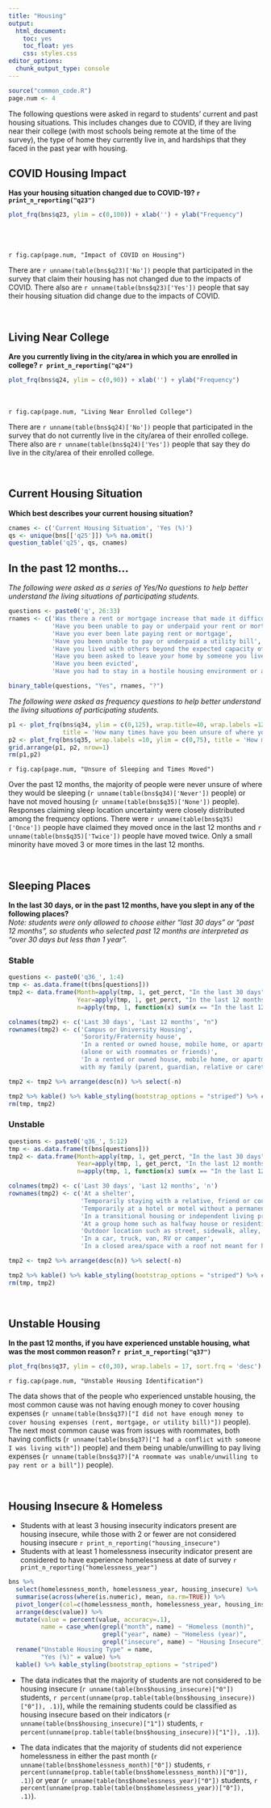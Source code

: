 ```yaml
---
title: "Housing"
output: 
  html_document: 
    toc: yes
    toc_float: yes
    css: styles.css
editor_options: 
  chunk_output_type: console
---
```


```r
source("common_code.R")
page.num <- 4
```

The following questions were asked in regard to students' current and past housing situations. This includes changes due to COVID, if they are living near their college (with most schools being remote at the time of the survey), the type of home they currently live in, and hardships that they faced in the past year with housing. 

## COVID Housing Impact
**Has your housing  situation changed due to COVID-19? `r print_n_reporting("q23")`**

<div class = "row">
<div class = "col-md-6">
```r
plot_frq(bns$q23, ylim = c(0,100)) + xlab('') + ylab("Frequency")
```
</div>
  
<div class = "col-md-5">
<br><br><br>`r fig.cap(page.num, "Impact of COVID on Housing")` <br> 

There are `r unname(table(bns$q23)['No'])` people that participated in the survey that claim their housing has not changed due to the impacts of COVID. There also are `r unname(table(bns$q23)['Yes'])` people that say their housing situation did change due to the impacts of COVID.
</div>
</div>

<br />

## Living Near College
**Are you currently living in the city/area in which you are enrolled in college? `r print_n_reporting("q24")`**

<div class = "row">
<div class = "col-md-6">
```r
plot_frq(bns$q24, ylim = c(0,90)) + xlab('') + ylab("Frequency")
```
</div>
  
<div class = "col-md-5">
<br><br>`r fig.cap(page.num, "Living Near Enrolled College")` <br>

There are `r unname(table(bns$q24)['No'])` people that participated in the survey that do not currently live in the city/area of their enrolled college. There also are `r unname(table(bns$q24)['Yes'])` people that say they do live in the city/area of their enrolled college.

</div>
</div>

<br />

## Current Housing Situation
**Which best describes your current housing situation?**
```r
cnames <- c('Current Housing Situation', 'Yes (%)')
qs <- unique(bns[['q25']]) %>% na.omit()
question_table('q25', qs, cnames)
```

## In the past 12 months...
*The following were asked as a series of Yes/No questions to help better understand the living situations of participating students.*
```r
questions <- paste0('q', 26:33)
rnames <- c('Was there a rent or mortgage increase that made it difficult to pay',
            'Have you been unable to pay or underpaid your rent or mortgage',
            'Have you ever been late paying rent or mortgage',
            'Have you been unable to pay or underpaid a utility bill',
            'Have you lived with others beyond the expected capacity of your house or apartment',
            'Have you been asked to leave your home by someone you lived with',
            'Have you been evicted',
            'Have you had to stay in a hostile housing environment or abusive relationship because you had no other place to live')

binary_table(questions, "Yes", rnames, "?")
```

*The following were asked as frequency questions to help better understand the living situations of participating students.* <br>
```r
p1 <- plot_frq(bns$q34, ylim = c(0,125), wrap.title=40, wrap.labels =12, 
               title = 'How many times have you been unsure of where you were going to sleep at night?') + xlab('') + ylab("Frequency")
p2 <- plot_frq(bns$q35, wrap.labels =10, ylim = c(0,75), title = 'How many times have you moved?') + xlab('')
grid.arrange(p1, p2, nrow=1)
rm(p1,p2)
```
`r fig.cap(page.num, "Unsure of Sleeping and Times Moved")`

Over the past 12 months, the majority of people were never unsure of where they would be sleeping (`r unname(table(bns$q34)['Never'])` people) or have not moved housing (`r unname(table(bns$q35)['None'])` people). Responses claiming sleep location uncertainty were closely distributed among the frequency options. There were `r unname(table(bns$q35)['Once'])` people have claimed they moved once in the last 12 months and `r unname(table(bns$q35)['Twice'])` people have moved twice. Only a small minority have moved 3 or more times in the last 12 months.

<br>

## Sleeping Places
**In the last 30 days, or in the past 12 months, have you slept in any of the following places?**  
*Note: students were only allowed to choose either "last 30 days" or "past 12 months", so students who selected past 12 months are interpreted as "over 30 days but less than 1 year". *

### Stable
```r
questions <- paste0('q36_', 1:4)
tmp <- as.data.frame(t(bns[questions]))
tmp2 <- data.frame(Month=apply(tmp, 1, get_perct, "In the last 30 days" ),
                   Year=apply(tmp, 1, get_perct, "In the last 12 months"),
                   n=apply(tmp, 1, function(x) sum(x == "In the last 12 months", na.rm=TRUE)))

colnames(tmp2) <- c('Last 30 days', 'Last 12 months', "n")
rownames(tmp2) <- c('Campus or University Housing',
                    'Sorority/Fraternity house',
                    'In a rented or owned house, mobile home, or apartment 
                    (alone or with roommates or friends)',
                    'In a rented or owned house, mobile home, or apartment 
                    with my family (parent, guardian, relative or caretaker)')

tmp2 <- tmp2 %>% arrange(desc(n)) %>% select(-n)

tmp2 %>% kable() %>% kable_styling(bootstrap_options = "striped") %>% column_spec(2, width='3.5cm') %>% column_spec(3, width='3.5cm')
rm(tmp, tmp2)
```

### Unstable
```r
questions <- paste0('q36_', 5:12)
tmp <- as.data.frame(t(bns[questions]))
tmp2 <- data.frame(Month=apply(tmp, 1, get_perct, "In the last 30 days" ),
                   Year=apply(tmp, 1, get_perct, "In the last 12 months"),
                   n=apply(tmp, 1, function(x) sum(x == "In the last 12 months", na.rm=TRUE)))

colnames(tmp2) <- c('Last 30 days', 'Last 12 months', 'n')
rownames(tmp2) <- c('At a shelter',
                    'Temporarily staying with a relative, friend or couch surfing until I find other housing',
                    'Temporarily at a hotel or motel without a permanent home to return to (not on vacation or business travel)',
                    'In a transitional housing or independent living program',
                    'At a group home such as halfway house or residential program for mental health or substance abuse',
                    'Outdoor location such as street, sidewalk, alley, park, etc.',
                    'In a car, truck, van, RV or camper',
                    'In a closed area/space with a roof not meant for human habitation such as an abandoned building, garage, tent, etc.')

tmp2 <- tmp2 %>% arrange(desc(n)) %>% select(-n)

tmp2 %>% kable() %>% kable_styling(bootstrap_options = "striped") %>% column_spec(2, width='3.5cm') %>% column_spec(3, width='3.5cm')
rm(tmp, tmp2)
```

<br>

## Unstable Housing
**In the past 12 months, if you have experienced unstable housing, what was the most common reason? `r print_n_reporting("q37")`**
```r
plot_frq(bns$q37, ylim = c(0,30), wrap.labels = 17, sort.frq = 'desc') + xlab('') + ylab("Frequency")
```
`r fig.cap(page.num, "Unstable Housing Identification")`

The data shows that of the people who experienced unstable housing, the most common cause was not having enough money to cover housing expenses (`r unname(table(bns$q37)["I did not have enough money to cover housing expenses (rent, mortgage, or utility bill)"])` people). The next most common cause was from issues with roommates, both having conflicts (`r unname(table(bns$q37)["I had a conflict with someone I was living with"])` people) and them being unable/unwilling to pay living expenses (`r unname(table(bns$q37)["A roommate was unable/unwilling to pay rent or a bill"])` people). 

<br>

## Housing Insecure & Homeless
- Students with at least 3 housing insecurity indicators present are housing insecure, while those with 2 or fewer are not considered housing insecure `r print_n_reporting("housing_insecure")`
- Students with at least 1 homelessness insecurity indicator present are considered to have experience homelessness at date of survey `r print_n_reporting("homelessness_year")`

```r
bns %>% 
  select(homelessness_month, homelessness_year, housing_insecure) %>%
  summarise(across(where(is.numeric), mean, na.rm=TRUE)) %>%
  pivot_longer(col=c(homelessness_month, homelessness_year, housing_insecure)) %>%
  arrange(desc(value)) %>%
  mutate(value = percent(value, accuracy=.1),
         name = case_when(grepl("month", name) ~ "Homeless (month)",
                          grepl("year", name) ~ "Homeless (year)",
                          grepl("insecure", name) ~ "Housing Insecure")) %>% 
  rename("Unstable Housing Type" = name,
         "Yes (%)" = value) %>%
  kable() %>% kable_styling(bootstrap_options = "striped")
```

- The data indicates that the majority of students are not considered to be housing insecure (`r unname(table(bns$housing_insecure)["0"])` students, `r percent(unname(prop.table(table(bns$housing_insecure))["0"]), .1)`), while the remaining students could be classified as housing insecure based on their indicators (`r unname(table(bns$housing_insecure)["1"])` students, `r percent(unname(prop.table(table(bns$housing_insecure))["1"]), .1)`).

- The data indicates that the majority of students did not experience homelessness in either the past month (`r unname(table(bns$homelessness_month)["0"])` students, `r percent(unname(prop.table(table(bns$homelessness_month))["0"]), .1)`) or year (`r unname(table(bns$homelessness_year)["0"])` students, `r percent(unname(prop.table(table(bns$homelessness_year))["0"]), .1)`). 

<br />

</details>
<br />


